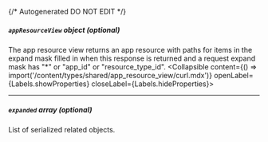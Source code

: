 {/* Autogenerated DO NOT EDIT  */}

##### `appResourceView` _object (optional)_
The app resource view returns an app resource with paths for items in the expand mask filled in when this response is returned and a request expand mask has "\*" or "app_id" or "resource_type_id".
<Collapsible content={() => import('/content/types/shared/app_resource_view/curl.mdx')} openLabel={Labels.showProperties} closeLabel={Labels.hideProperties}>
</Collapsible>

---
##### `expanded` _array (optional)_
List of serialized related objects.


